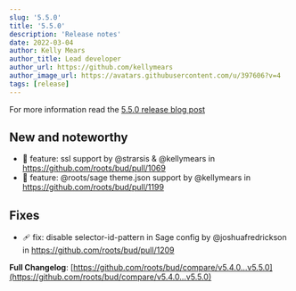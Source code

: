 ```yaml
---
slug: '5.5.0'
title: '5.5.0'
description: 'Release notes'
date: 2022-03-04
author: Kelly Mears
author_title: Lead developer
author_url: https://github.com/kellymears
author_image_url: https://avatars.githubusercontent.com/u/397606?v=4
tags: [release]
---
```


For more information read the [5.5.0 release blog post](/blog/5.5.0)

<!--truncate-->

## New and noteworthy

- 🎉 feature: ssl support by @strarsis & @kellymears in https://github.com/roots/bud/pull/1069
- 🎉 feature: @roots/sage theme.json support by @kellymears in https://github.com/roots/bud/pull/1199

## Fixes

- 🩹 fix: disable selector-id-pattern in Sage config by @joshuafredrickson in https://github.com/roots/bud/pull/1209

**Full Changelog**: [https://github.com/roots/bud/compare/v5.4.0...v5.5.0](https://github.com/roots/bud/compare/v5.4.0...v5.5.0)
